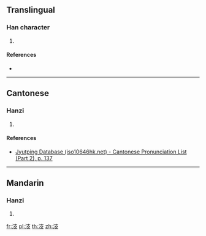 {{character info/new}}
==Translingual==

===Han character===
{{Han char|rn=85|rad=水|as=04|sn=7|four=34147|canj=EJE|ids=⿰氵支}}

# {{defn|Han|sort=水04}}

====References====
* {{Han ref|kx=0607.060|dkj=17149|dj=1000.080|hdz=31560.010|uh=6C65|ud=27749|bh=CB5B|bd=52059}}

----

==Cantonese==

===Hanzi===
{{yue-hanzi|jyut=[[zi1]]|y=ji1}}

# {{defn|lang=yue|sort=水04}}

====References====
*[http://www.iso10646hk.net/jp/document/download.jsp Jyutping Database (iso10646hk.net) - Cantonese Pronunciation List (Part 2), p. 137]

----

==Mandarin==

===Hanzi===
{{cmn-hanzi|pin=[[zhī]] ([[zhi1]]), [[jì]] ([[ji4]])|wg=chih<sup>1</sup>, chi<sup>4</sup>}}

# {{defn|lang=cmn|sort=水04}}

[[fr:汥]]
[[pl:汥]]
[[th:汥]]
[[zh:汥]]